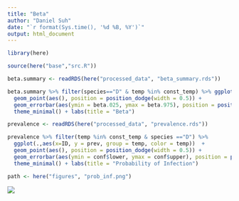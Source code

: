 ```yaml
---
title: "Beta"
author: "Daniel Suh"
date: "`r format(Sys.time(), '%d %B, %Y')`"
output: html_document
---
```


```r
library(here)

source(here("base","src.R"))
```

```r
beta.summary <- readRDS(here("processed_data", "beta_summary.rds"))
```

```r
beta.summary %>% filter(species=="D" & temp %in% const_temp) %>% ggplot(.,aes(x=trt, y = beta.est, color = temp)) +
  geom_point(aes(), position = position_dodge(width = 0.5)) + 
  geom_errorbar(aes(ymin = beta.025, ymax = beta.975), position = position_dodge(width = 0.5)) +
  theme_minimal() + labs(title = "Beta")

```

```r
prevalence <- readRDS(here("processed_data", "prevalence.rds"))
```

```r
prevalence %>% filter(temp %in% const_temp & species =="D") %>%
  ggplot(.,aes(x=ID, y = prev, group = temp, color = temp))  +
  geom_point(aes(), position = position_dodge(width = 0.5)) + 
  geom_errorbar(aes(ymin = conf$lower, ymax = conf$upper), position = position_dodge(width = 0.5)) +
  theme_minimal() + labs(title = "Probability of Infection")
```


```r
path <- here("figures", "prob_inf.png")
```


![](`r path`)

